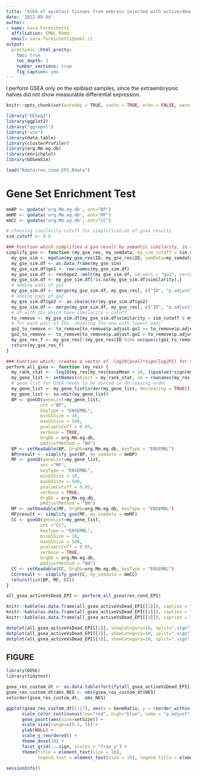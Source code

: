 ```yaml
---
title: "GSEA of epiblast tissues from embryos injected with active/dead-Btgh"
date: '2022-09-04'
author: 
- name: Sara Formichetti
  affiliation: EMBL Rome
  email: sara.formichetti@embl.it
output:
  prettydoc::html_pretty:
    toc: true
    toc_depth: 3
    number_sections: true
    fig_caption: yes
---
```


I perform GSEA only on the epiblast samples, since the extraembryonic halves did not show measurable differential expression.

```r

knitr::opts_chunk$set(autodep = TRUE, cache = TRUE, echo = FALSE, warning = FALSE, message = FALSE, results = 'hide', fig.width=12, fig.height=8)

```

```r

library("DESeq2")
library(ggplot2)
library("ggrepel")
library("vsn")
library(data.table)
library(clusterProfiler)
library(org.Mm.eg.db)
library(enrichplot)
library(GOSemSim)

```

```r

load("Rdata/res_cond_EPI.Rdata")

```

# Gene Set Enrichment Test

```r

mmBP <- godata('org.Mm.eg.db', ont="BP")
mmMF <- godata('org.Mm.eg.db', ont="MF")
mmCC <- godata('org.Mm.eg.db', ont="CC")

```

```r

# choosing similarity cutoff for simplification of gsea results
sim_cutoff <- 0.8

### Function which simplifies a gse result by semantic similarity, in the same way it is done by the clusterProfiler::simplify function (which however only takes gseGO results) 
simplify_gse <- function (my_gse_res, my_semdata, my_sim_cutoff = sim_cutoff) {
  my_gse_sim <- mgoSim(my_gse_res$ID, my_gse_res$ID, semData=my_semdata, measure="Wang", combine=NULL)
  my_gse_sim.df <- as.data.frame(my_gse_sim)
  my_gse_sim.df$go1 <- row.names(my_gse_sim.df)
  my_gse_sim.df <- reshape2::melt(my_gse_sim.df, id.vars = "go1", variable.name = "go2", value.name = "similarity")
  my_gse_sim.df <- my_gse_sim.df[!is.na(my_gse_sim.df$similarity),]
  # adding padj of go1
  my_gse_sim.df <- merge(my_gse_sim.df, my_gse_res[, c("ID", "p.adjust")], by.x="go1", by.y="ID")
  # adding padj pf go2
  my_gse_sim.df$go2 <- as.character(my_gse_sim.df$go2)
  my_gse_sim.df <- merge(my_gse_sim.df, my_gse_res[, c("ID", "p.adjust")], by.x="go2", by.y="ID", suffixes = c(".go1", ".go2"))
  # df with IDs which have similarity > cutoff
  to_remove <- my_gse_sim.df[my_gse_sim.df$similarity > sim_cutoff & my_gse_sim.df$similarity != 1, ]
  # for each pair of IDs, choosing the one with lowest padj  
  go1_to_remove <- to_remove[to_remove$p.adjust.go1 >= to_remove$p.adjust.go2, "go1"]
  go2_to_remove <- to_remove[to_remove$p.adjust.go2 > to_remove$p.adjust.go1, "go2"]
  my_gse_res_f <- my_gse_res[!(my_gse_res$ID %in% unique(c(go1_to_remove, go2_to_remove))), ]
  return(my_gse_res_f)
}

### Function which: creates a vector of -log10(pval)*sign(log2FC) for the DESeq result of a specific comparison, sorted in decreasing order and named with gene ids; uses this vector for Gene Set Enrichment Analsysis using package clusterProfiler; simplify the result by semantic similarity
perform_all_gsea <- function (my_res) {
  my_rank_stat <- -log10(my_res[my_res$baseMean > 10, ]$pvalue)*sign(my_res[my_res$baseMean > 10, ]$log2FoldChange)
  my_gene_list <- setNames(object = my_rank_stat, nm = rownames(my_res[my_res$baseMean > 10, ]))
  # gene list for GSEA needs to be sorted in decreasing order
  my_gene_list <- my_gene_list[order(my_gene_list, decreasing = TRUE)]
  my_gene_list <- na.omit(my_gene_list)
  BP <- gseGO(geneList=my_gene_list, 
             ont ="BP", 
             keyType = "ENSEMBL", 
             minGSSize = 10, 
             maxGSSize = 500, 
             pvalueCutoff = 0.05, 
             verbose = TRUE, 
             OrgDb = org.Mm.eg.db, 
             pAdjustMethod = "BH")
  BP <- setReadable(BP, OrgDb=org.Mm.eg.db, keyType = "ENSEMBL")
  BP@result <- simplify_gse(BP, my_semdata = mmBP)
  MF <- gseGO(geneList=my_gene_list, 
             ont ="MF", 
             keyType = "ENSEMBL", 
             minGSSize = 10, 
             maxGSSize = 500, 
             pvalueCutoff = 0.05, 
             verbose = TRUE, 
             OrgDb = org.Mm.eg.db, 
             pAdjustMethod = "BH")
  MF <- setReadable(MF, OrgDb=org.Mm.eg.db, keyType = "ENSEMBL")
  MF@result <- simplify_gse(MF, my_semdata = mmMF)
  CC <- gseGO(geneList=my_gene_list, 
             ont ="CC", 
             keyType = "ENSEMBL", 
             minGSSize = 10, 
             maxGSSize = 500, 
             pvalueCutoff = 0.05, 
             verbose = TRUE, 
             OrgDb = org.Mm.eg.db, 
             pAdjustMethod = "BH")
  CC <- setReadable(CC, OrgDb=org.Mm.eg.db, keyType = "ENSEMBL")
  CC@result <- simplify_gse(CC, my_semdata = mmCC)
  return(list(BP, MF, CC))
}

```

```r

all_gsea_activeVsDead_EPI <- perform_all_gsea(res_cond_EPI)

```

```r

knitr::kable(as.data.frame(all_gsea_activeVsDead_EPI[[1]]), caption = "active vs dead - Biological Process GO")
knitr::kable(as.data.frame(all_gsea_activeVsDead_EPI[[2]]), caption = "active vs dead - Molecular Function GO")
knitr::kable(as.data.frame(all_gsea_activeVsDead_EPI[[3]]), caption = "active vs dead - Cellular Component GO")

```

```r

dotplot(all_gsea_activeVsDead_EPI[[1]], showCategory=10, split=".sign", title = "active vs dead - BP GO", font.size = 10) + facet_grid(.~.sign)
dotplot(all_gsea_activeVsDead_EPI[[2]], showCategory=10, split=".sign", title = "active vs dead - MF GO", font.size = 10) + facet_grid(.~.sign)
dotplot(all_gsea_activeVsDead_EPI[[3]], showCategory=10, split=".sign", title = "active vs dead - CC GO", font.size = 10) + facet_grid(.~.sign)

```

## FIGURE

```r

library(DOSE)
library(tidytext)

gsea_res_custom_dt <- as.data.table(fortify(all_gsea_activeVsDead_EPI[[1]], showCategory = nrow(all_gsea_activeVsDead_EPI[[1]]@result)))
gsea_res_custom_dt$abs_NES <- abs(gsea_res_custom_dt$NES)
setorder(gsea_res_custom_dt, -abs_NES)

ggplot(gsea_res_custom_dt[1:17], aes(x = GeneRatio, y = reorder_within(Description, GeneRatio, .sign), color = `p.adjust`)) +
      scale_color_continuous(low="red", high="blue", name = "p.adjust", guide = guide_colorbar(reverse=TRUE)) +
      geom_point(aes(size=setSize)) +
      scale_size(range=c(0.5, 5)) +
      ylab(NULL) +
      scale_y_reordered() +
      theme_dose(10) +
      facet_grid(.~.sign, scales = "free_y") +
      theme(title = element_text(size = 18),
            legend.text = element_text(size = 10), legend.title = element_text(size = 10))

```

```r

sessionInfo()

```
